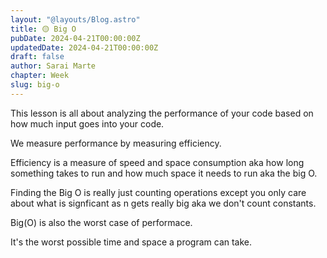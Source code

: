 ```yaml
---
layout: "@layouts/Blog.astro"
title: 🟡 Big O
pubDate: 2024-04-21T00:00:00Z
updatedDate: 2024-04-21T00:00:00Z
draft: false
author: Sarai Marte
chapter: Week
slug: big-o
---
```



This lesson is all about analyzing the performance of your code based on how much input goes into your code.

We measure performance by measuring efficiency.

Efficiency is a measure of speed and space consumption aka how long something takes to run and how much space it needs to run aka the big O.

Finding the Big O is really just counting operations except you only care about what is signficant as n gets really big aka we don't count constants.

Big(O) is also the worst case of performace.

It's the worst possible time and space a program can take.

